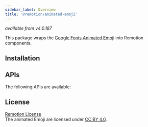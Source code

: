 ```yaml
---
sidebar_label: Overview
title: '@remotion/animated-emoji'
---
```



_available from v4.0.187_

This package wraps the [Google Fonts Animated Emoji](https://googlefonts.github.io/noto-emoji-animation/) into Remotion components.

## Installation

<Installation pkg="@remotion/animated-emoji" />

## APIs

The following APIs are available:

<TableOfContents />

## License

[Remotion License](https://remotion.dev/license)  
The animated Emoji are licensed under [CC BY 4.0](https://creativecommons.org/licenses/by/4.0/).
